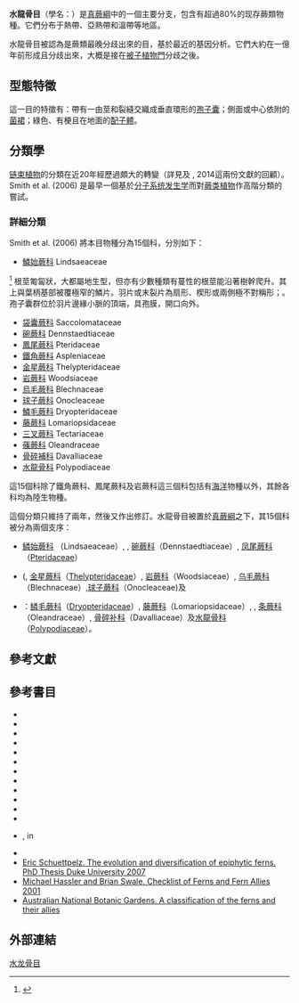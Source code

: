 {{Automatic taxobox
| image = California Arena Point fern.jpg
| image_width = 240px
| image_caption = [[加州水龍骨|加州水龍骨]] ''{{tsl|en|Polypodium californicum|}}''
| taxon = Polypodiales
| authority = [[约翰·海因里希·弗里德里希·林克|Link]] (1833)
| subdivision_ranks = [[亞目|亞目]]{{sfn|Pteridophyte Phylogeny Group|2016}}
| subdivision = 六個亞目。[[#詳細分類|詳見內文]]
| synonyms = 
* Aspidiales
* Aspleniales
* Athyriales
* Blechnales
* Dennstaedtiales
* Dryopteridales
* Filicales
* Lindsaeales
* Lonchitidales
* Monachosorales
* Negripteridales
* Parkeriales
* Platyzomatales
* Pteridales
* Pteridopsida
* Saccolomatales
* Thelypteridales
}}

'''水龍骨目'''（學名：{{lang|la|Polypodiales}}）是[[真蕨綱|真蕨綱]]中的一個主要分支，包含有超過80%的现存蕨類物種。它們分布于熱帶、亞熱帶和溫帶等地區。

水龍骨目被認為是蕨類最晚分歧出來的目，基於最近的基因分析。它們大約在一億年前形成且分歧出來，大概是接在[[被子植物門|被子植物門]]分歧之後。

==型態特徵==
這一目的特徵有：帶有一由莖和裂縫交織成垂直環形的[[孢子囊|孢子囊]]；側面或中心依附的[[菌裙|菌裙]]；綠色、有梗且在地面的[[配子體|配子體]]{{sfn|Smith et al.|2006|p=713}}。

==分類學==
[[链束植物|链束植物]]的分類在近20年經歷過頗大的轉變（詳見{{tsl|en|Christenhusz|}}及 {{tsl|en|Mark W. Chase|}}, 2014這兩份文獻的回顧）{{sfn|Christenhusz|Chase|2014}}。 Smith et al. (2006) 是最早一個基於[[分子系统发生学|分子系统发生学]]而對[[蕨类植物|蕨类植物]]作高階分類的嘗試{{sfn|Smith et al.|2006}}。 

===詳細分類===
Smith et al. (2006) 將本目物種分為15個科，分別如下{{sfn|Smith et al.|2006}}：
* [[鱗始蕨科|鱗始蕨科]] Lindsaeaceae
<ref>{{Cite web|url=http://tai2.ntu.edu.tw/ebook/ebookpage.php?volume=1&book=Fl.%20Taiwan%202nd%20edit.&page=172|title=電子書    1:  - Plants of Taiwan 台灣植物資訊整合查詢系統|accessdate=2016-06-01|work=tai2.ntu.edu.tw}}</ref> 
根莖匍匐狀，大都屬地生型，但亦有少數種類有蔓性的根莖能沿著樹幹爬升。其上與葉柄基部被覆極窄的鱗片。羽片或末裂片為扇形、楔形或兩側極不對稱形；。孢子囊群位於羽片邊緣小脈的頂端，具孢膜，開口向外。
* [[袋囊蕨科|袋囊蕨科]] Saccolomataceae
* [[碗蕨科|碗蕨科]] Dennstaedtiaceae
* [[鳳尾蕨科|鳳尾蕨科]] Pteridaceae{{r|WoRMS_234486}}
* [[鐵角蕨科|鐵角蕨科]] Aspleniaceae{{r|WoRMS_234486}}
* [[金星蕨科|金星蕨科]] Thelypteridaceae
* [[岩蕨科|岩蕨科]] Woodsiaceae {{small|Herter}}{{r|WoRMS_234486}}
* [[烏毛蕨科|烏毛蕨科]] Blechnaceae
* [[球子蕨科|球子蕨科]] Onocleaceae
* [[鱗毛蕨科|鱗毛蕨科]] Dryopteridaceae
* [[藤蕨科|藤蕨科]] Lomariopsidaceae
* [[三叉蕨科|三叉蕨科]] Tectariaceae
* [[蓧蕨科|蓧蕨科]] Oleandraceae
* [[骨碎補科|骨碎補科]] Davalliaceae
* [[水龍骨科|水龍骨科]] Polypodiaceae
這15個科除了鐵角蕨科、鳳尾蕨科及岩蕨科這三個科包括有[[海洋生物|海洋]]物種以外{{r|WoRMS_234486}}，其餘各科均為陸生物種。

這個分類只維持了兩年，然後又作出修訂{{sfn|Smith et al.|2008}}。水龍骨目被置於[[真蕨綱|真蕨綱]]之下，其15個科被分為兩個支序：
*[[鳞始蕨科|鳞始蕨科]] （Lindsaeaceae）, {{tsl|en|Saccolomataceae|}}, [[碗蕨科|碗蕨科]]（Dennstaedtiaceae）, [[凤尾蕨科|凤尾蕨科]]（[[Pteridaceae|Pteridaceae]]）
* {{tsl|en|eupolypods I|}} ({{tsl|en|Aspleniaceae|}}, [[金星蕨科|金星蕨科]]（[[Thelypteridaceae|Thelypteridaceae]]）, [[岩蕨科|岩蕨科]]（Woodsiaceae）, [[乌毛蕨科|乌毛蕨科]]（Blechnaceae）,[[球子蕨科|球子蕨科]]（Onocleaceae)及
* {{tsl|en|eupolypods II|}}：[[鳞毛蕨科|鳞毛蕨科]]（[[Dryopteridaceae|Dryopteridaceae]]）, [[藤蕨科|藤蕨科]]（Lomariopsidaceae）, {{tsl|en|Tectariaceae|}}, [[条蕨科|条蕨科]]（Oleandraceae）, [[骨碎补科|骨碎补科]]（Davalliaceae）及[[水龍骨科|水龍骨科]]（[[Polypodiaceae|Polypodiaceae]]）。

==參考文獻==
{{Reflist|refs=
<ref name="WoRMS_234486">{{WoRMS |id=234486 
 |title=Polypodiales |db=World Mangroves database
 |last1=Gordon |first1=Dennis
 |last2=Dahdouh-Guebas |first2=Farid
 |last3=Vanden Berghe |first3=Edward
 |date=2012-03-06 |access-date=2018-12-11 }}</ref>
l}}

==參考書目==
{{refbegin|30em}}
* {{cite journal |last=Bernhardi |first=J. Jacob |authorlink=Johann Jakob Bernhardi |year=1806 |title=Dritter Versuch einer Anordnung der Farrnkräuter |language=de |journal=Neues Journal für die Botanik |volume=1 |issue=2 |pages=1–50 |url=https://biodiversitylibrary.org/page/43060813 |ref=harv |access-date=2018-12-11 |archive-date=2018-12-14 |archive-url=https://web.archive.org/web/20181214213836/https://www.biodiversitylibrary.org/page/43060813 |dead-url=no }}
* {{cite journal
|last1=Chase|first1=Mark W.|authorlink1=Mark W. Chase|last2=Reveal|first2=James L.|authorlink2=James L. Reveal |year=2009|title=A phylogenetic classification of the land plants to accompany APG III
|journal=<!-- [[Botanical_Journal_of_the_Linnean_Society|Botanical Journal of the Linnean Society]] -->[[林奈学会植物学杂志|林奈学会植物学杂志]]|volume=161|issue=2|pages=122–127|doi=10.1111/j.1095-8339.2009.01002.x|ref=harv}}
* {{cite journal|last1=Christenhusz|first1=M. J. M.|authorlink1=Christenhusz|last2=Zhang|first2=X. C.|last3=Schneider|first3=H.|title=A linear sequence of extant families and genera of lycophytes and ferns|journal=[[Phytotaxa|Phytotaxa]]|date=18 February 2011|volume=19|issue=1|pages=7|doi=10.11646/phytotaxa.19.1.2|ref={{harvid|Christenhusz et al.|2011}}}}
* {{cite journal | last1 = Christenhusz | first1 = Maarten J.M. |authorlink1=Christenhusz| last2 = Chase | first2 = Mark W. |authorlink2=Mark W. Chase| year = 2014 | title = Trends and concepts in fern classification | journal = {{tsl|en|Annals of Botany|}} | volume = 113 | issue = 4| pages = 571–594 | doi=10.1093/aob/mct299 | pmid=24532607 | pmc=3936591|ref=harv}}
* {{cite journal | last1 = Christenhusz | first1 = Maarten JM | last2 = Byng | first2 = J. W. | authorlink1 = Maarten Christenhusz | authorlink2 = James W. Byng | lastauthoramp = yes | year = 2016 | title = The number of known plants species in the world and its annual increase | journal = [[Phytotaxa|Phytotaxa]] | volume = 261 | pages = 201–217 | url = http://biotaxa.org/Phytotaxa/article/download/phytotaxa.261.3.1/20598 | doi = 10.11646/phytotaxa.261.3.1 | issue = 3 | ref = harv | access-date = 2018-12-11 | archive-date = 2019-06-26 | archive-url = https://web.archive.org/web/20190626021838/https://biotaxa.org/Phytotaxa/article/download/phytotaxa.261.3.1/20598 | dead-url = no }}
* {{cite journal |last= Lehtonen|first= Samuli|title=Towards Resolving the Complete Fern Tree of Life |journal=<!-- [[PLoS_ONE|PLoS ONE]] -->[[PLOS_ONE|PLOS ONE]] |volume=6 |issue=10 |pages=e24851 |year=2011 |doi=10.1371/journal.pone.0024851 |pmid=22022365 |pmc=3192703|ref=harv}}
* {{cite journal | last1 = Pryer | first1 = Kathleen M. | last2 = Schneider | first2 = Harald | last3 = Smith | first3 = Alan R. | last4 = Cranfill | first4 = Raymond | last5 = Wolf | first5 = Paul G. | last6 = Hunt | first6 = Jeffrey S. | last7 = Sipes | first7 = Sedonia D. | year = 2001 | title = Horsetails and ferns are a monophyletic group and the closest living relatives to seed plants | url = http://www.nature.com/nature/journal/v409/n6820/abs/409618a0.html | journal = <!-- [[Nature_(journal)|Nature]] -->[[自然_(期刊)|自然 (期刊)]] | volume = 409 | issue = 6820 | pages = 618–622 | doi = 10.1038/35054555 | pmid = 11214320 | ref = {{harvid|Pryer et al.|2001}} | access-date = 2018-12-11 | archive-date = 2017-07-14 | archive-url = https://web.archive.org/web/20170714024027/http://www.nature.com/nature/journal/v409/n6820/abs/409618a0.html | dead-url = no }}
* {{cite journal|author=Pteridophyte Phylogeny Group|title=A community-derived classification for extant lycophytes and ferns|journal=Journal of Systematics and Evolution|date=November 2016|volume=54|issue=6|pages=563–603|doi=10.1111/jse.12229|ref=harv}}
* {{cite book|editor1-last=Ranker |editor1-first=Tom A. |editor2-last=Haufler |editor2-first=Christopher H. |title=Biology and Evolution of Ferns and Lycophytes|url=https://books.google.com/books?id=js9JnwEACAAJ|date= 2008|publisher=<!-- [[Cambridge_University_Press|Cambridge University Press]] -->[[劍橋大學出版社|劍橋大學出版社]]|isbn=978-0-521-87411-3|ref=harv}}
* {{cite journal|last1=Schneider|first1=Harald|last2=Schuettpelz|first2=Eric|last3=Pryer|first3=Kathleen M.|last4=Cranfill|first4=Raymond|last5=Magallón|first5=Susana|last6=Lupia|first6=Richard|title=Ferns diversified in the shadow of angiosperms|journal=<!-- [[Nature_(journal)|Nature]] -->[[自然_(期刊)|自然 (期刊)]]|date=1 April 2004|volume=428|issue=6982|pages=553–557|doi=10.1038/nature02361|url=https://www.researchgate.net/publication/8643636|pmid = 15058303 |ref={{harvid|Schneider et al.|2004}}}}
* {{cite journal|last1=Schneider|first1=Harald|last2=Smith|first2=Alan R.|last3=Pryer|first3=Kathleen M.|title=Is Morphology Really at Odds with Molecules in Estimating Fern Phylogeny?|journal={{tsl|en|Systematic Botany|}}|date=1 July 2009|volume=34|issue=3|pages=455–475|doi=10.1600/036364409789271209|ref={{harvid|Schneider et al.|2009}}}}
* {{cite journal | last=Smith | first=Alan R. | author2=Kathleen M. Pryer | author3=Eric Schuettpelz | author4=Petra Korall | author5=Harald Schneider | author6=Paul G. Wolf | year=2006 | title=A classification for extant ferns | url=https://www.idigbio.org/wiki/images/9/95/Smith_et_al_2006.pdf | journal={{tsl|en|Taxon (journal)|}} | volume=55 | issue=3 | pages=705–731 | doi=10.2307/25065646 | jstor=25065646 | ref={{harvid|Smith et al.|2006}} | access-date=2018-12-11 | archive-date=2015-10-04 | archive-url=https://web.archive.org/web/20151004022032/https://www.idigbio.org/wiki/images/9/95/Smith_et_al_2006.pdf | dead-url=yes }}
* {{cite book |last1=Smith |first1=Alan R. |last2=Pryer |first2=Kathleen M. |last3=Schuettpelz |first3=Eric |last4=Korall |first4=Petra |last5=Schneider |first5=Harald |last6=Wolf |first6=Paul G. |title= Fern classification|url=http://pryerlab.biology.duke.edu/uploads/media_items/smith-et-al-2008.original.pdf|pages=417–467 |ref={{harvid|Smith et al.|2008}}}}, in {{harvtxt|Ranker|Haufler|2008}}
* {{Cite journal |pmc = 4020063|year = 2014|last1 = Li|first1 = F. W.|title = Horizontal transfer of an adaptive chimeric photoreceptor from bryophytes to ferns|journal = Proceedings of the National Academy of Sciences of the United States of America|volume = 111|issue = 18|pages = 6672–6677|last2 = Villarreal|first2 = J. C.|last3 = Kelly|first3 = S.|last4 = Rothfels|first4 = C. J.|last5 = Melkonian|first5 = M.|last6 = Frangedakis|first6 = E.|last7 = Ruhsam|first7 = M.|last8 = Sigel|first8 = E. M.|last9 = Der|first9 = J. P.|last10 = Pittermann|first10 = J.|last11 = Burge|first11 = D. O.|last12 = Pokorny|first12 = L.|last13 = Larsson|first13 = A.|last14 = Chen|first14 = T.|last15 = Weststrand|first15 = S.|last16 = Thomas|first16 = P.|last17 = Carpenter|first17 = E.|last18 = Zhang|first18 = Y.|last19 = Tian|first19 = Z.|last20 = Chen|first20 = L.|last21 = Yan|first21 = Z.|last22 = Zhu|first22 = Y.|last23 = Sun|first23 = X.|last24 = Wang|first24 = J.|last25 = Stevenson|first25 = D. W.|last26 = Crandall-Stotler|first26 = B. J.|last27 = Shaw|first27 = A. J.|last28 = Deyholos|first28 = M. K.|last29 = Soltis|first29 = D. E.|last30 = Graham|first30 = S. W.|displayauthors = 29|pmid = 24733898|doi = 10.1073/pnas.1319929111|ref={{harvid|Li et al.|2014}}}}
* [http://dukespace.lib.duke.edu/dspace/bitstream/10161/181/1/D_Schuettpelz_Eric_a_052007.pdf Eric Schuettpelz. The evolution and diversification of epiphytic ferns. PhD Thesis Duke University 2007] {{Wayback|url=http://dukespace.lib.duke.edu/dspace/bitstream/10161/181/1/D_Schuettpelz_Eric_a_052007.pdf |date=20100620022844 }}
* [http://homepages.caverock.net.nz/~bj/fern/list.htm Michael Hassler and Brian Swale. Checklist of Ferns and Fern Allies 2001] {{Wayback|url=http://homepages.caverock.net.nz/~bj/fern/list.htm |date=20060427212432 }}
* [https://web.archive.org/web/20160304060354/http://www.anbg.gov.au/fern/taxa/classification.html Australian National Botanic Gardens. A classification of the ferns and their allies]
{{refend}}

==外部連結==
{{Commonscat}}{{Taxonbar|from=Q834805}}
[[Category:水龙骨目|]]